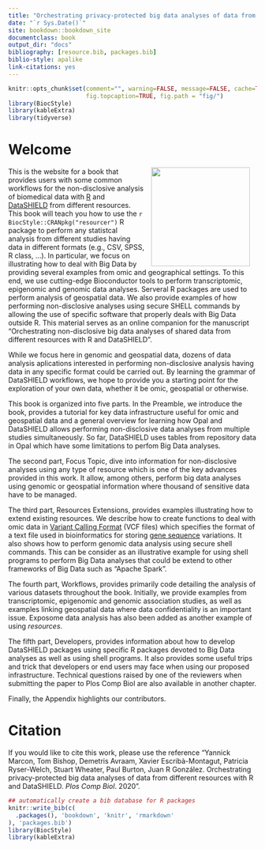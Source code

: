 ```yaml
--- 
title: "Orchestrating privacy-protected big data analyses of data from different resources with R and DataSHIELD"
date: "`r Sys.Date()`"
site: bookdown::bookdown_site
documentclass: book
output_dir: "docs"
bibliography: [resource.bib, packages.bib]
biblio-style: apalike
link-citations: yes
---
```


```r
knitr::opts_chunk$set(comment="", warning=FALSE, message=FALSE, cache=TRUE,
                      fig.topcaption=TRUE, fig.path = "fig/")
library(BiocStyle)
library(kableExtra)
library(tidyverse)
```


# Welcome {-}

<img src="fig/datashield.jpg" width="200" align="right" style="margin: 0 1em 0 1em" /></a> 

This is the website for a book that provides users with some common workflows for the non-disclosive analysis of biomedical data with [R](https://cran.r-project.org/) and [DataSHIELD](http://www.datashield.ac.uk/) from different resources. This book will teach you how to use the `r BiocStyle::CRANpkg("resourcer")` R package to perform any statistcal analysis from different studies having data in different formats (e.g., CSV, SPSS, R class, ...). In particular, we focus on illustrating how to deal with Big Data by providing several examples from omic and geographical settings. To this end, we use cutting-edge Bioconductor tools to perform transcriptomic, epigenomic and genomic data analyses. Serveral R packages are used to perform analysis of geospatial data. We also provide examples of how performing non-disclosive analyses using secure SHELL commands by allowing the use of specific software that properly deals with Big Data outside R. This material serves as an online companion for the manuscript “Orchestrating non-disclosive big data analyses of shared data from different resources with R and DataSHIELD”.

While we focus here in genomic and geospatial data, dozens of data analysis aplications interested in performing non-disclosive analysis having data in any specific format could be carried out. By learning the grammar of DataSHIELD workflows, we hope to provide you a starting point for the exploration of your own data, whether it be omic, geospatial or otherwise.

This book is organized into five parts. In the Preamble, we introduce the book, provides a tutorial for key data infrastructure useful for omic and geospatial data and a general overview for learning how Opal and DataSHIELD allows performing non-disclosive data analyses from multiple studies simultaneously. So far, DataSHIELD uses tables from repository data in Opal which have some limitations to perfom Big Data analyses. 

The second part, Focus Topic, dive into information for non-disclosive analyses using any type of resource which is one of the key advances provided in this work. It allow, among others, perform big data analyses using genomic or geospatial information where thousand of sensitive data have to be managed.  

The third part, Resources Extensions, provides examples illustrating how to extend existing resources. We describe how to create functions to deal with omic data in [Variant Calling Format](https://en.wikipedia.org/wiki/Variant_Call_Format) (VCF files) which specifies the format of a text file used in bioinformatics for storing [gene sequence](https://en.wikipedia.org/wiki/Gene) variations. It also shows how to perform genomic data analysis using secure shell commands. This can be consider as an illustrative example for using shell programs to perform Big Data analyses that could be extend to other frameworks of Big Data such as “Apache Spark”. 

The fourth part, Workflows, provides primarily code detailing the analysis of various datasets throughout the book. Initially, we provide examples from transcriptomic, epigenomic and genomic association studies, as well as examples linking geospatial data where data confidentiality is an important issue. Exposome data analysis has also been added as another example of using *resources*.

The fifth part, Developers, provides information about how to develop DataSHIELD packages using specific R packages devoted to Big Data analyses as well as using shell programs. It also provides some useful trips and trick that developers or end users may face when using our proposed infrastructure. Technical questions raised by one of the reviewers when submitting the paper to Plos Comp Biol are also available in another chapter.

Finally, the Appendix highlights our contributors.

# Citation {-}

If you would like to cite this work, please use the reference “Yannick Marcon, Tom Bishop, Demetris Avraam, Xavier Escribà-Montagut, Patricia Ryser-Welch, Stuart Wheater, Paul Burton, Juan R González. Orchestrating privacy-protected big data analyses of data from different resources with R and DataSHIELD. *Plos Comp Biol*. 2020”.

```r
## automatically create a bib database for R packages
knitr::write_bib(c(
  .packages(), 'bookdown', 'knitr', 'rmarkdown'
), 'packages.bib')
library(BiocStyle)
library(kableExtra)
```


